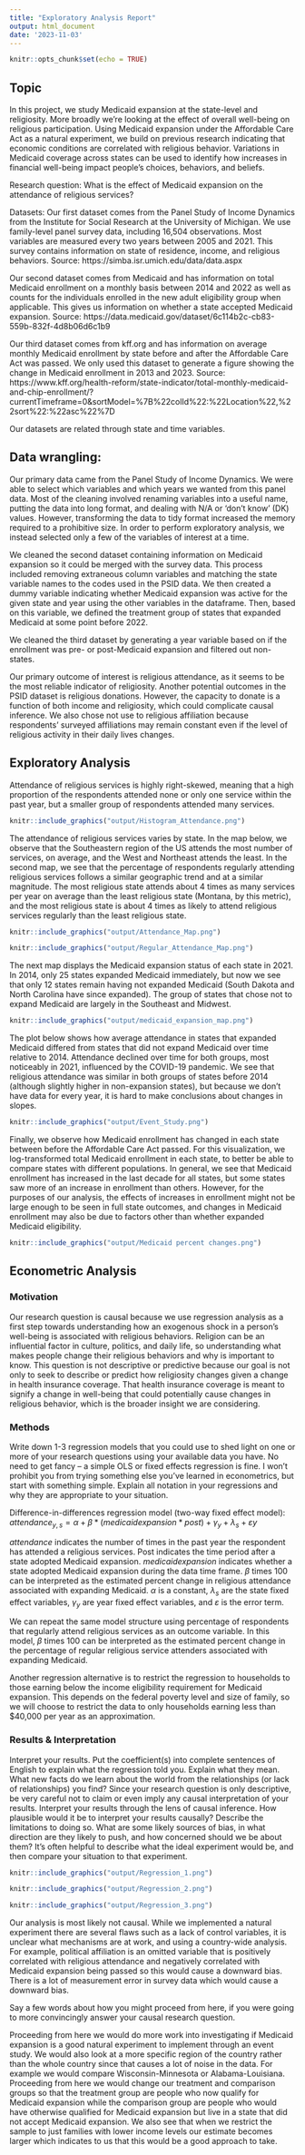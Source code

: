 ```yaml
---
title: "Exploratory Analysis Report"
output: html_document
date: '2023-11-03'
---
```


```r
knitr::opts_chunk$set(echo = TRUE)
```

## Topic

In this project, we study Medicaid expansion at the state-level and religiosity. More broadly we’re looking at the effect of overall well-being on religious participation. Using Medicaid expansion under the Affordable Care Act as a natural experiment, we build on previous research indicating that economic conditions are correlated with religious behavior. Variations in Medicaid coverage across states can be used to identify how increases in financial well-being impact people's choices, behaviors, and beliefs. 

Research question:
What is the effect of Medicaid expansion on the attendance of religious services?

Datasets:
Our first dataset comes from the Panel Study of Income Dynamics from the Institute for Social Research at the University of Michigan. We use family-level panel survey data, including 16,504 observations. Most variables are measured every two years between 2005 and 2021. This survey contains information on state of residence, income, and religious behaviors.
Source: https://simba.isr.umich.edu/data/data.aspx

Our second dataset comes from Medicaid and has information on total Medicaid enrollment on a monthly basis between 2014 and 2022 as well as counts for the individuals enrolled in the new adult eligibility group when applicable. This gives us information on whether a state accepted Medicaid expansion.
Source: https://data.medicaid.gov/dataset/6c114b2c-cb83-559b-832f-4d8b06d6c1b9

Our third dataset comes from kff.org and has information on average monthly Medicaid enrollment by state before and after the Affordable Care Act was passed. We only used this dataset to generate a figure showing the change in Medicaid enrollment in 2013 and 2023.
Source: https://www.kff.org/health-reform/state-indicator/total-monthly-medicaid-and-chip-enrollment/?currentTimeframe=0&sortModel=%7B%22colId%22:%22Location%22,%22sort%22:%22asc%22%7D

Our datasets are related through state and time variables.

## Data wrangling:

Our primary data came from the Panel Study of Income Dynamics. We were able to select which variables and which years we wanted from this panel data. Most of the cleaning involved renaming variables into a useful name, putting the data into long format, and dealing with N/A or ‘don’t know’ (DK) values. However, transforming the data to tidy format increased the memory required to a prohibitive size. In order to perform exploratory analysis, we instead selected only a few of the variables of interest at a time.

We cleaned the second dataset containing information on Medicaid expansion so it could be merged with the survey data. This process included removing extraneous column variables and matching the state variable names to the codes used in the PSID data. We then created a dummy variable indicating whether Medicaid expansion was active for the given state and year using the other variables in the dataframe. Then, based on this variable, we defined the treatment group of states that expanded Medicaid at some point before 2022. 

We cleaned the third dataset by generating a year variable based on if the enrollment was pre- or post-Medicaid expansion and filtered out non-states.

Our primary outcome of interest is religious attendance, as it seems to be the most reliable indicator of religiosity. Another potential outcomes in the PSID dataset is religious donations. However, the capacity to donate is a function of both income and religiosity, which could complicate causal inference. We also chose not use to religious affiliation because respondents’ surveyed affiliations may remain constant even if the level of religious activity in their daily lives changes. 

## Exploratory Analysis
Attendance of religious services is highly right-skewed, meaning that a high proportion of the respondents attended none or only one service within the past year, but a smaller group of respondents attended many services. 
```r
knitr::include_graphics("output/Histogram_Attendance.png")
```
The attendance of religious services varies by state. In the map below, we observe that the Southeastern region of the US attends the most number of services, on average, and the West and Northeast attends the least. In the second map, we see that the percentage of respondents regularly attending religious services follows a similar geographic trend and at a similar magnitude. The most religious state attends about 4 times as many services per year on average than the least religious state (Montana, by this metric), and the most religious state is about 4 times as likely to attend religious services regularly than the least religious state.

```r
knitr::include_graphics("output/Attendance_Map.png")
```
```r
knitr::include_graphics("output/Regular_Attendance_Map.png")
```
The next map displays the Medicaid expansion status of each state in 2021. In 2014, only 25 states expanded Medicaid immediately, but now we see that only 12 states remain having not expanded Medicaid (South Dakota and North Carolina have since expanded). The group of states that chose not to expand Medicaid are largely in the Southeast and Midwest. 
```r
knitr::include_graphics("output/medicaid_expansion_map.png")
```

The plot below shows how average attendance in states that expanded Medicaid differed from states that did not expand Medicaid over time relative to 2014. Attendance declined over time for both groups, most noticeably in 2021, influenced by the COVID-19 pandemic. We see that religious attendance was similar in both groups of states before 2014 (although slightly higher in non-expansion states), but because we don't have data for every year, it is hard to make conclusions about changes in slopes. 

```r
knitr::include_graphics("output/Event_Study.png")
```

Finally, we observe how Medicaid enrollment has changed in each state between before the Affordable Care Act passed. For this visualization, we log-transformed total Medicaid enrollment in each state, to better be able to compare states with different populations. In general, we see that Medicaid enrollment has increased in the last decade for all states, but some states saw more of an increase in enrollment than others. However, for the purposes of our analysis, the effects of increases in enrollment might not be large enough to be seen in full state outcomes, and changes in Medicaid enrollment may also be due to factors other than whether expanded Medicaid eligibility.

```r
knitr::include_graphics("output/Medicaid percent changes.png")
```

## Econometric Analysis
### Motivation
Our research question is causal because we use regression analysis as a first step towards understanding how an exogenous shock in a person's well-being is associated with religious behaviors. Religion can be an influential factor in culture, politics, and daily life, so understanding what makes people change their religious behaviors and why is important to know. This question is not descriptive or predictive because our goal is not only to seek to describe or predict how religiosity changes given a change in health insurance coverage. That health insurance coverage is meant to signify a change in well-being that could potentially cause changes in religious behavior, which is the broader insight we are considering. 

### Methods
Write down 1-3 regression models that you could use to shed light on one or more of your research questions using your available data you have. No need to get fancy – a simple OLS or fixed effects regression is fine. I won’t prohibit you from trying something else you’ve learned in econometrics, but start with something simple. Explain all notation in your regressions and why they are appropriate to your situation.

Difference-in-differences regression model (two-way fixed effect model):
$attendance_{y,s} = α + β*(medicaidexpansion*post) + γ_y + λ_s + εy$

$attendance$ indicates the number of times in the past year the respondent has attended a religious services. Post indicates the time period after a state adopted Medicaid expansion. $medicaidexpansion$ indicates whether a state adopted Medicaid expansion during the data time frame. 
$β$ times 100 can be interpreted as the estimated percent change in religious attendance associated with expanding Medicaid. $α$ is a constant, $λ_s$ are the state fixed effect variables, $γ_y$ are year fixed effect variables, and $ε$ is the error term.

We can repeat the same model structure using percentage of respondents that regularly attend religious services as an outcome variable. In this model, $β$ times 100 can be interpreted as the estimated percent change in the percentage of regular religious service attenders associated with expanding Medicaid. 

Another regression alternative is to restrict the regression to households to those earning below the income eligibility requirement for Medicaid expansion. This depends on the federal poverty level and size of family, so we will choose to restrict the data to only households earning less than $40,000 per year as an approximation. 

### Results & Interpretation
Interpret your results. Put the coefficient(s) into complete sentences of English to explain what the regression told you. Explain what they mean. What new facts do we learn about the world from the relationships (or lack of relationships) you find? Since your research question is only descriptive, be very careful not to claim or even imply any causal interpretation of your results.
Interpret your results through the lens of causal inference. How plausible would it be to interpret your results causally? Describe the limitations to doing so. What are some likely sources of bias, in what direction are they likely to push, and how concerned should we be about them? It’s often helpful to describe what the ideal experiment would be, and then compare your situation to that experiment.

```r
knitr::include_graphics("output/Regression_1.png")
```

```r
knitr::include_graphics("output/Regression_2.png")
```

```r
knitr::include_graphics("output/Regression_3.png")
```
Our analysis is most likely not causal. While we implemented a natural experiment there are several flaws such as a lack of control variables, it is unclear what mechanisms are at work, and using a country-wide analysis. For example, political affiliation is an omitted variable that is positively correlated with religious attendance and negatively correlated with Medicaid expansion being passed so this would cause a downward bias. There is a lot of measurement error in survey data which would cause a downward bias.

Say a few words about how you might proceed from here, if you were going to more convincingly answer your causal research question.

Proceeding from here we would do more work into investigating if Medicaid expansion is a good natural experiment to implement through an event study.
We would also look at a more specific region of the country rather than the whole country since that causes a lot of noise in the data. For example we would compare Wisconsin-Minnesota or Alabama-Louisiana.
Proceeding from here we would change our treatment and comparison groups so that the treatment group are people who now qualify for Medicaid expansion while the comparison group are people who would have otherwise qualified for Medicaid expansion but live in a state that did not accept Medicaid expansion. We also see that when we restrict the sample to just families with lower income levels our estimate becomes larger which indicates to us that this would be a good approach to take.





